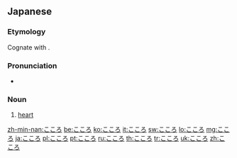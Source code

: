 ==Japanese==

===Etymology===
Cognate with {{etyl|ryu|-}} {{m|ryu|くくる|tr=kukuru}}.

===Pronunciation===
* {{audio|Ja-kokoro.ogg|Audio|lang=ja}}

===Noun===
{{ja-noun}}
# {{ja-def|心}} [[heart]]

[[zh-min-nan:こころ]]
[[be:こころ]]
[[ko:こころ]]
[[it:こころ]]
[[sw:こころ]]
[[lo:こころ]]
[[mg:こころ]]
[[ja:こころ]]
[[pl:こころ]]
[[pt:こころ]]
[[ru:こころ]]
[[th:こころ]]
[[tr:こころ]]
[[uk:こころ]]
[[zh:こころ]]